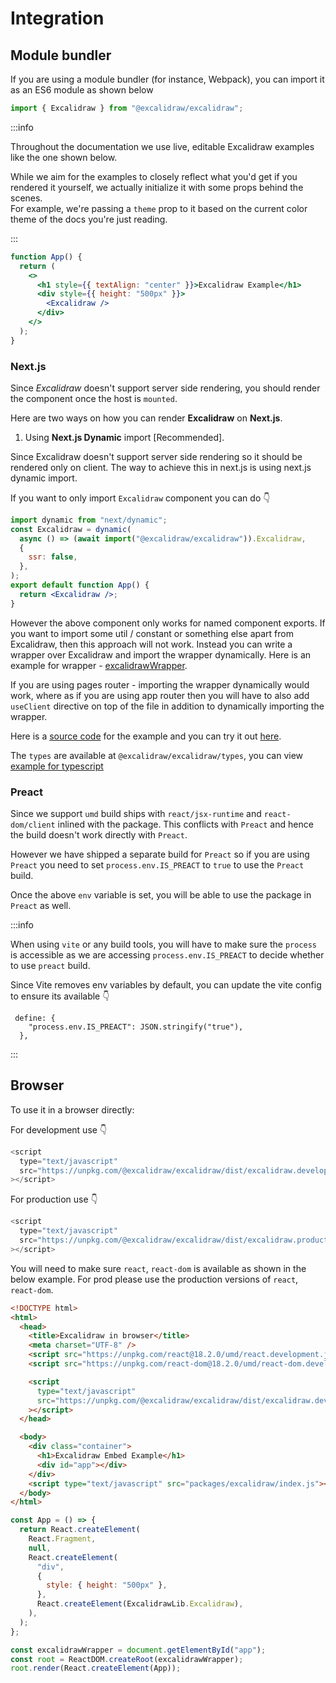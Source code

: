 # Integration

## Module bundler

If you are using a module bundler (for instance, Webpack), you can import it as an ES6 module as shown below

```js
import { Excalidraw } from "@excalidraw/excalidraw";
```

:::info

Throughout the documentation we use live, editable Excalidraw examples like the one shown below.

While we aim for the examples to closely reflect what you'd get if you rendered it yourself, we actually initialize it with some props behind the scenes.  
For example, we're passing a `theme` prop to it based on the current color theme of the docs you're just reading.

:::

```jsx live
function App() {
  return (
    <>
      <h1 style={{ textAlign: "center" }}>Excalidraw Example</h1>
      <div style={{ height: "500px" }}>
        <Excalidraw />
      </div>
    </>
  );
}
```

### Next.js

Since _Excalidraw_ doesn't support server side rendering, you should render the component once the host is `mounted`.

Here are two ways on how you can render **Excalidraw** on **Next.js**.



1. Using **Next.js Dynamic** import [Recommended].

Since Excalidraw doesn't support server side rendering so it should be rendered only on client. The way to achieve this in next.js is using next.js dynamic import.

If you want to only import `Excalidraw` component you can do :point_down:

```jsx showLineNumbers
import dynamic from "next/dynamic";
const Excalidraw = dynamic(
  async () => (await import("@excalidraw/excalidraw")).Excalidraw,
  {
    ssr: false,
  },
);
export default function App() {
  return <Excalidraw />;
}
```

However the above component only works for named component exports. If you want to import some util / constant or something else apart from Excalidraw, then this approach will not work. Instead you can write a wrapper over Excalidraw and import the wrapper dynamically.
Here is an example for wrapper - [excalidrawWrapper](https://github.com/excalidraw/excalidraw/blob/master/examples/excalidraw/with-nextjs/src/excalidrawWrapper.tsx).

If you are using pages router - importing the wrapper dynamically would work, where as if you are using app router then you will have to also add `useClient` directive on top of the file in addition to dynamically importing the wrapper.

Here is a [source code](https://github.com/excalidraw/excalidraw/tree/master/examples/excalidraw/with-nextjs) for the example and you can try it out [here](https://excalidraw-package-example-with-nextjs-gh6smrdnq-excalidraw.vercel.app/).


The `types` are available at `@excalidraw/excalidraw/types`, you can view [example for typescript](https://codesandbox.io/s/excalidraw-types-9h2dm)

### Preact

Since we support `umd` build ships with `react/jsx-runtime` and `react-dom/client` inlined with the package. This conflicts with `Preact` and hence the build doesn't work directly with `Preact`.

However we have shipped a separate build for `Preact` so if you are using `Preact` you need to set `process.env.IS_PREACT` to `true` to use the `Preact` build.

Once the above `env` variable is set, you will be able to use the package in `Preact` as well.

:::info

When using `vite` or any build tools, you will have to make sure the `process` is accessible as we are accessing `process.env.IS_PREACT` to decide whether to use `preact` build.

Since Vite removes env variables by default, you can update the vite config to ensure its available :point_down:

```
 define: {
    "process.env.IS_PREACT": JSON.stringify("true"),
  },
```
::: 

## Browser

To use it in a browser directly:

For development use :point_down:

```js
<script
  type="text/javascript"
  src="https://unpkg.com/@excalidraw/excalidraw/dist/excalidraw.development.js"
></script>
```

For production use :point_down:

```js
<script
  type="text/javascript"
  src="https://unpkg.com/@excalidraw/excalidraw/dist/excalidraw.production.min.js"
></script>
```

You will need to make sure `react`, `react-dom` is available as shown in the below example. For prod please use the production versions of `react`, `react-dom`.


<Tabs>
  <TabItem value="html" label="html">

```html
<!DOCTYPE html>
<html>
  <head>
    <title>Excalidraw in browser</title>
    <meta charset="UTF-8" />
    <script src="https://unpkg.com/react@18.2.0/umd/react.development.js"></script>
    <script src="https://unpkg.com/react-dom@18.2.0/umd/react-dom.development.js"></script>

    <script
      type="text/javascript"
      src="https://unpkg.com/@excalidraw/excalidraw/dist/excalidraw.development.js"
    ></script>
  </head>

  <body>
    <div class="container">
      <h1>Excalidraw Embed Example</h1>
      <div id="app"></div>
    </div>
    <script type="text/javascript" src="packages/excalidraw/index.js"></script>
  </body>
</html>
```

</TabItem>
<TabItem value="js" label="Javascript">

```js showLineNumbers
const App = () => {
  return React.createElement(
    React.Fragment,
    null,
    React.createElement(
      "div",
      {
        style: { height: "500px" },
      },
      React.createElement(ExcalidrawLib.Excalidraw),
    ),
  );
};

const excalidrawWrapper = document.getElementById("app");
const root = ReactDOM.createRoot(excalidrawWrapper);
root.render(React.createElement(App));
```

</TabItem>
</Tabs>

